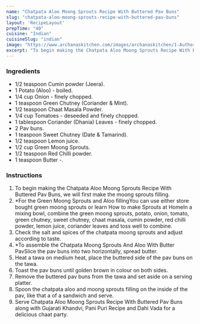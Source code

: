 ---
name: "Chatpata Aloo Moong Sprouts Recipe With Buttered Pav Buns"
slug: "chatpata-aloo-moong-sprouts-recipe-with-buttered-pav-buns"
layout: 'RecipeLayout'
prepTime: "40"
cuisine: "Indian"
cuisineSlug: "indian"
image: "https://www.archanaskitchen.com/images/archanaskitchen/1-Author/sneha-archanaskitchen.com/Chatpata_Moong_Sprouts_And_Aloo_With_Butter_Pav_.jpg"
excerpt: "To begin making the Chatpata Aloo Moong Sprouts Recipe With Buttered Pav Buns, we will first make the moong sprouts filling"
---

### Ingredients

- 1/2 teaspoon Cumin powder (Jeera).
- 1 Potato (Aloo) - boiled.
- 1/4 cup Onion - finely chopped.
- 1 teaspoon Green Chutney (Coriander & Mint).
- 1/2 teaspoon Chaat Masala Powder.
- 1/4 cup Tomatoes - deseeded and finely chopped.
- 1 tablespoon Coriander (Dhania) Leaves - finely chopped.
- 2 Pav buns.
- 1 teaspoon Sweet Chutney (Date & Tamarind).
- 1/2 teaspoon Lemon juice.
- 1/2 cup Green Moong Sprouts.
- 1/2 teaspoon Red Chilli powder.
- 1 teaspoon Butter -.

### Instructions

1. To begin making the Chatpata Aloo Moong Sprouts Recipe With Buttered Pav Buns, we will first make the moong sprouts filling.
1. *For the Green Moong Sprouts and Aloo fillingYou can use either store bought green moong sprouts or learn  How to make Sprouts at HomeIn a mixing bowl, combine the green moong sprouts, potato, onion, tomato, green chutney, sweet chutney, chaat masala, cumin powder, red chilli powder,  lemon juice,  coriander leaves and toss well to combine.
1.  Check the salt and spices of the chatpata moong sprouts and adjust according to taste.
1. *To assemble the Chatpata Moong Sprouts And Aloo With Butter PavSlice the pav buns into two horizontally, spread butter.
1. Heat a tawa on medium heat, place the buttered side of the pav buns on the tawa.
1. Toast the pav buns until golden brown in colour on both sides.
1. Remove the buttered pav buns from the tawa and set aside on a serving platter.
1. Spoon the chatpata aloo and moong sprouts filling on the inside of the pav, like that a of a sandwich and serve.
1. Serve Chatpata Aloo Moong Sprouts Recipe With Buttered Pav Buns along with Gujarati Khandvi, Pani Puri Recipe and Dahi Vada for a delicious chaat party.
